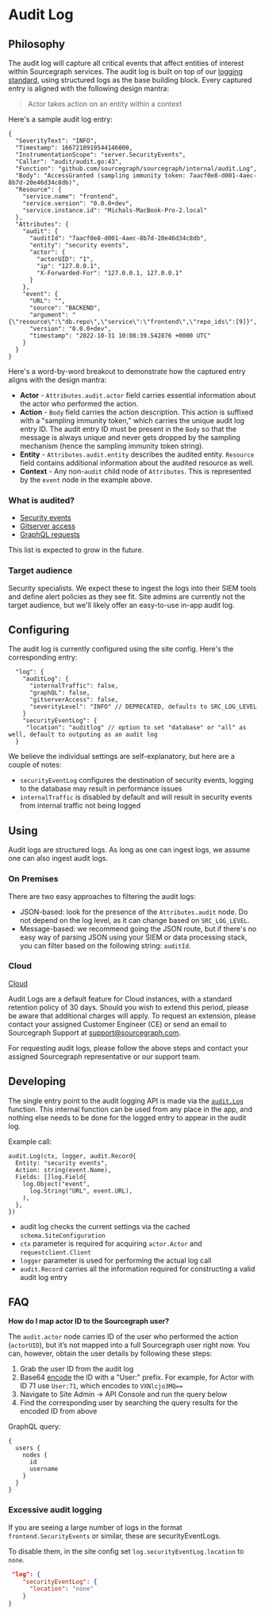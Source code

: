 # Audit Log

## Philosophy

The audit log will capture all critical events that affect entities of interest within Sourcegraph services. The audit log is built on top of our [logging standard](https://docs.sourcegraph.com/dev/how-to/add_logging), using structured logs as the base building block. Every captured entry is aligned with the following design mantra:

> Actor takes action on an entity within a context

Here's a sample audit log entry:

```
{
  "SeverityText": "INFO",
  "Timestamp": 1667210919544146000,
  "InstrumentationScope": "server.SecurityEvents",
  "Caller": "audit/audit.go:43",
  "Function": "github.com/sourcegraph/sourcegraph/internal/audit.Log",
  "Body": "AccessGranted (sampling immunity token: 7aacf0e8-d001-4aec-8b7d-20e46d34c8db)",
  "Resource": {
    "service.name": "frontend",
    "service.version": "0.0.0+dev",
    "service.instance.id": "Michals-MacBook-Pro-2.local"
  },
  "Attributes": {
    "audit": {
      "auditId": "7aacf0e8-d001-4aec-8b7d-20e46d34c8db",
      "entity": "security events",
      "actor": {
        "actorUID": "1",
        "ip": "127.0.0.1",
        "X-Forwarded-For": "127.0.0.1, 127.0.0.1"
      }
    },
    "event": {
      "URL": "",
      "source": "BACKEND",
      "argument": "{\"resource\":\"db.repo\",\"service\":\"frontend\",\"repo_ids\":[9]}",
      "version": "0.0.0+dev",
      "timestamp": "2022-10-31 10:08:39.542876 +0000 UTC"
    }
  }
}
```

Here's a word-by-word breakout to demonstrate how the captured entry aligns with the design mantra:

- **Actor** - `Attributes.audit.actor` field carries essential information about the actor who performed the action.
- **Action** - `Body` field carries the action description. This action is suffixed with a "sampling immunity token," which carries the unique audit log entry ID. The audit entry ID must be present in the `Body` so that the message is always unique and never gets dropped by the sampling mechanism (hence the sampling immunity token string).
- **Entity** - `Attributes.audit.entity` describes the audited entity. `Resource` field contains additional information about the audited resource as well.
- **Context** - Any non-`audit` child node of `Attributes`. This is represented by the `event` node in the example above.

### What is audited?

- [Security events](./security_event_logs)
- [Gitserver access](https://sourcegraph.com/github.com/sourcegraph/sourcegraph/-/blob/cmd/gitserver/internal/accesslog/accesslog.go?L100-104)
- [GraphQL requests](https://sourcegraph.com/github.com/sourcegraph/sourcegraph/-/blob/cmd/frontend/internal/httpapi/graphql.go?L226-244)

This list is expected to grow in the future.

### Target audience

Security specialists. We expect these to ingest the logs into their SIEM tools and define alert policies as they see fit. Site admins are currently not the target audience, but we'll likely offer an easy-to-use in-app audit log.

## Configuring

The audit log is currently configured using the site config. Here's the corresponding entry:

```
  "log": {
    "auditLog": {
      "internalTraffic": false,
      "graphQL": false,
      "gitserverAccess": false,
      "severityLevel": "INFO" // DEPRECATED, defaults to SRC_LOG_LEVEL
    }
    "securityEventLog": {
     "location": "auditlog" // option to set "database" or "all" as well, default to outputing as an audit log
  }
```

We believe the individual settings are self-explanatory, but here are a couple of notes:

- `securityEventLog` configures the destination of security events, logging to the database may result in performance issues
- `internalTraffic` is disabled by default and will result in security events from internal traffic not being logged

## Using

Audit logs are structured logs. As long as one can ingest logs, we assume one can also ingest audit logs.

### On Premises

There are two easy approaches to filtering the audit logs:

- JSON-based: look for the presence of the `Attributes.audit` node. Do not depend on the log level, as it can change based on `SRC_LOG_LEVEL`.
- Message-based: we recommend going the JSON route, but if there's no easy way of parsing JSON using your SIEM or data processing stack, you can filter based on the following string: `auditId`.

### Cloud
[Cloud](/cloud/#audit-logs)


Audit Logs are a default feature for Cloud instances, with a standard retention policy of 30 days. Should you wish to
extend this period, please be aware that additional charges will apply. To request an extension, please contact
your assigned Customer Engineer (CE) or send an email to Sourcegraph Support at support@sourcegraph.com.

For requesting audit logs, please follow the above steps and contact your assigned Sourcegraph representative or our support team.


## Developing

The single entry point to the audit logging API is made via the [`audit.Log`](https://sourcegraph.com/github.com/sourcegraph/sourcegraph/-/blob/internal/audit/audit.go?L19) function. This internal function can be used from any place in the app, and nothing else needs to be done for the logged entry to appear in the audit log.

Example call:
```
audit.Log(ctx, logger, audit.Record{
  Entity: "security events",
  Action: string(event.Name),
  Fields: []log.Field{
    log.Object("event",
      log.String("URL", event.URL),
    ),
  },
})
```
- audit log checks the current settings via the cached `schema.SiteConfiguration`
- `ctx` parameter is required for acquiring `actor.Actor` and `requestclient.Client`
- `logger` parameter is used for performing the actual log call
- `audit.Record` carries all the information required for constructing a valid audit log entry

## FAQ

**How do I map actor ID to the Sourcegraph user?**

The `audit.actor` node carries ID of the user who performed the action (`actorUID`), but it’s not mapped into a full Sourcegraph user right now. You can, however, obtain the user details by following these steps:

1. Grab the user ID from the audit log
1. Base64 [encode](https://www.base64encode.org) the ID with a "User:" prefix. For example, for Actor with ID 71 use `User:71`, which encodes to `VXNlcjo3MQ==`
1. Navigate to Site Admin -> API Console and run the query below
1. Find the corresponding user by searching the query results for the encoded ID from above

GraphQL query:
```
{
  users {
    nodes {
      id
      username
    }
  }
}
```

### Excessive audit logging

If you are seeing a large number of logs in the format `frontend.SecurityEvents` or similar, these are securityEventLogs.

To disable them, in the site config set `log.securityEventLog.location` to `none`.

```json
 "log": {
    "securityEventLog": {
      "location": "none"
    }
}
```
